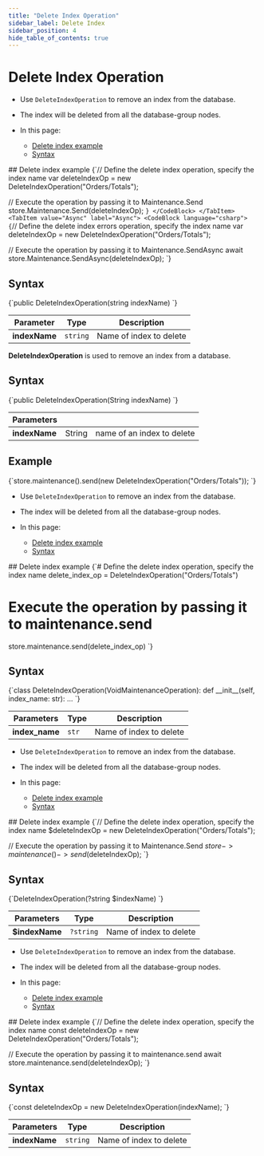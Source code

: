 ---
title: "Delete Index Operation"
sidebar_label: Delete Index
sidebar_position: 4
hide_table_of_contents: true
---




# Delete Index Operation
<LanguageSwitcher supportedLanguages={supportedLanguages} />
<LanguageContent language="csharp">

<Admonition type="note" title="Note">

* Use `DeleteIndexOperation` to remove an index from the database.

* The index will be deleted from all the database-group nodes.

* In this page:
    * [Delete index example](../../../../client-api/operations/maintenance/indexes/delete-index.mdx#delete-index-example)
    * [Syntax](../../../../client-api/operations/maintenance/indexes/delete-index.mdx#syntax)

</Admonition>
## Delete index example

<Tabs groupId='languageSyntax'>
<TabItem value="Sync" label="Sync">
<CodeBlock language="csharp">
{`// Define the delete index operation, specify the index name
var deleteIndexOp = new DeleteIndexOperation("Orders/Totals");

// Execute the operation by passing it to Maintenance.Send
store.Maintenance.Send(deleteIndexOp);
`}
</CodeBlock>
</TabItem>
<TabItem value="Async" label="Async">
<CodeBlock language="csharp">
{`// Define the delete index errors operation, specify the index name
var deleteIndexOp = new DeleteIndexOperation("Orders/Totals");
                
// Execute the operation by passing it to Maintenance.SendAsync
await store.Maintenance.SendAsync(deleteIndexOp);
`}
</CodeBlock>
</TabItem>
</Tabs>



## Syntax

<TabItem value="syntax" label="syntax">
<CodeBlock language="csharp">
{`public DeleteIndexOperation(string indexName)
`}
</CodeBlock>
</TabItem>

| Parameter     | Type     | Description             |
|---------------|----------|-------------------------|
| **indexName** | `string` | Name of index to delete |




</LanguageContent>
<LanguageContent language="java">


**DeleteIndexOperation** is used to remove an index from a database.

## Syntax

<TabItem value="delete_1" label="delete_1">
<CodeBlock language="java">
{`public DeleteIndexOperation(String indexName)
`}
</CodeBlock>
</TabItem>

| Parameters | | |
| ------------- | ------------- | ----- |
| **indexName** | String | name of an index to delete |

## Example

<TabItem value="delete_2" label="delete_2">
<CodeBlock language="java">
{`store.maintenance().send(new DeleteIndexOperation("Orders/Totals"));
`}
</CodeBlock>
</TabItem>


</LanguageContent>
<LanguageContent language="python">

<Admonition type="note" title="Note">

* Use `DeleteIndexOperation` to remove an index from the database.

* The index will be deleted from all the database-group nodes.

* In this page:
    * [Delete index example](../../../../client-api/operations/maintenance/indexes/delete-index.mdx#delete-index-example)
    * [Syntax](../../../../client-api/operations/maintenance/indexes/delete-index.mdx#syntax)

</Admonition>
## Delete index example

<TabItem value="delete_index" label="delete_index">
<CodeBlock language="python">
{`# Define the delete index operation, specify the index name
delete_index_op = DeleteIndexOperation("Orders/Totals")

# Execute the operation by passing it to maintenance.send
store.maintenance.send(delete_index_op)
`}
</CodeBlock>
</TabItem>



## Syntax

<TabItem value="syntax" label="syntax">
<CodeBlock language="python">
{`class DeleteIndexOperation(VoidMaintenanceOperation):
    def __init__(self, index_name: str): ...
`}
</CodeBlock>
</TabItem>

| Parameters    | Type | Description |
|- | - | - |
| **index_name** | `str` | Name of index to delete |




</LanguageContent>
<LanguageContent language="php">

<Admonition type="note" title="Note">

* Use `DeleteIndexOperation` to remove an index from the database.

* The index will be deleted from all the database-group nodes.

* In this page:
    * [Delete index example](../../../../client-api/operations/maintenance/indexes/delete-index.mdx#delete-index-example)
    * [Syntax](../../../../client-api/operations/maintenance/indexes/delete-index.mdx#syntax)

</Admonition>
## Delete index example

<TabItem value="delete_index" label="delete_index">
<CodeBlock language="php">
{`// Define the delete index operation, specify the index name
$deleteIndexOp = new DeleteIndexOperation("Orders/Totals");

// Execute the operation by passing it to Maintenance.Send
$store->maintenance()->send($deleteIndexOp);
`}
</CodeBlock>
</TabItem>



## Syntax

<TabItem value="syntax" label="syntax">
<CodeBlock language="php">
{`DeleteIndexOperation(?string $indexName)
`}
</CodeBlock>
</TabItem>

| Parameters    | Type | Description |
|- | - | - |
| **$indexName** | `?string` | Name of index to delete |




</LanguageContent>
<LanguageContent language="nodejs">

<Admonition type="note" title="Note">

* Use `DeleteIndexOperation` to remove an index from the database.

* The index will be deleted from all the database-group nodes.

* In this page:
    * [Delete index example](../../../../client-api/operations/maintenance/indexes/delete-index.mdx#delete-index-example)
    * [Syntax](../../../../client-api/operations/maintenance/indexes/delete-index.mdx#syntax)

</Admonition>
## Delete index example

<TabItem value="delete_index" label="delete_index">
<CodeBlock language="js">
{`// Define the delete index operation, specify the index name
const deleteIndexOp = new DeleteIndexOperation("Orders/Totals");

// Execute the operation by passing it to maintenance.send
await store.maintenance.send(deleteIndexOp);
`}
</CodeBlock>
</TabItem>



## Syntax

<TabItem value="syntax" label="syntax">
<CodeBlock language="js">
{`const deleteIndexOp = new DeleteIndexOperation(indexName);
`}
</CodeBlock>
</TabItem>

| Parameters    | Type | Description |
|- | - | - |
| **indexName** | `string` | Name of index to delete |




</LanguageContent>

<!---
### Indexes
- [What are Indexes](../../../../indexes/what-are-indexes)
- [Creating and Deploying Indexes](../../../../indexes/creating-and-deploying)
- [Index Administration](../../../../indexes/index-administration)

### Operations
- [How to Get Index](../../../../client-api/operations/maintenance/indexes/get-index)
- [How to Put Indexes](../../../../client-api/operations/maintenance/indexes/put-indexes)


-->